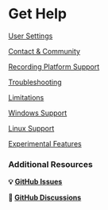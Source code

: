 # Get Help

[User Settings](Get%20Help%20345e144b41b24e2c965472d7f01f4ae5/User%20Settings%2097ee86387a3d48b098912787b431cd59.md)

[Contact & Community](Get%20Help%20345e144b41b24e2c965472d7f01f4ae5/Contact%20&%20Community%20096224a3bca4479b982ac572dc5c81d0.md)

[Recording Platform Support](Get%20Help%20345e144b41b24e2c965472d7f01f4ae5/Recording%20Platform%20Support%205ba33d2e747c4fcea1c57d062a9e7213.md)

[Troubleshooting ](Get%20Help%20345e144b41b24e2c965472d7f01f4ae5/Troubleshooting%2013e647e0ab8d4185886d2b03e28944be.md)

[Limitations](Get%20Help%20345e144b41b24e2c965472d7f01f4ae5/Limitations%205b33bb0e5bd1459cbd7daf3234219c27.md)

[Windows Support](Get%20Help%20345e144b41b24e2c965472d7f01f4ae5/Windows%20Support%20cb1c6109181043e88158cfc97d1c8b1c.md)

[Linux Support](Get%20Help%20345e144b41b24e2c965472d7f01f4ae5/Linux%20Support%20863b550e2f0a4f59af747216fdc0ab52.md)

[Experimental Features](Get%20Help%20345e144b41b24e2c965472d7f01f4ae5/Experimental%20Features%202a2f9505a8714ade8b7de92df9cf56d3.md)

### Additional Resources

**💡  [GitHub Issues](https://github.com/replayio/devtools/issues)**

**💭  [GitHub Discussions](https://github.com/replayio/devtools/discussions)**